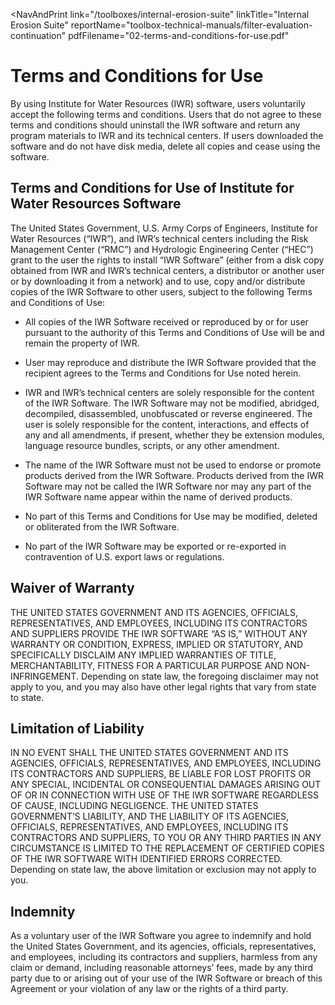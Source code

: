 
<NavAndPrint 
  link="/toolboxes/internal-erosion-suite"
  linkTitle="Internal Erosion Suite" 
  reportName="toolbox-technical-manuals/filter-evaluation-continuation" 
  pdfFilename="02-terms-and-conditions-for-use.pdf"
></NavAndPrint>

# Terms and Conditions for Use

By using Institute for Water Resources (IWR) software, users voluntarily accept the following terms and conditions. Users that do not agree to these terms and conditions should uninstall the IWR software and return any program materials to IWR and its technical centers. If users downloaded the software and do not have disk media, delete all copies and cease using the software.

## Terms and Conditions for Use of Institute for Water Resources Software

The United States Government, U.S. Army Corps of Engineers, Institute for Water Resources (“IWR”), and IWR’s technical centers including the Risk Management Center (“RMC”) and Hydrologic Engineering Center (“HEC”) grant to the user the rights to install “IWR Software” (either from a disk copy obtained from IWR and IWR’s technical centers, a distributor or another user or by downloading it from a network) and to use, copy and/or distribute copies of the IWR Software to other users, subject to the following Terms and Conditions of Use:

- All copies of the IWR Software received or reproduced by or for user pursuant to the authority of this Terms and Conditions of Use will be and remain the property of IWR.

- User may reproduce and distribute the IWR Software provided that the recipient agrees to the Terms and Conditions for Use noted herein.

- IWR and IWR’s technical centers are solely responsible for the content of the IWR Software. The IWR Software may not be modified, abridged, decompiled, disassembled, unobfuscated or reverse engineered. The user is solely responsible for the content, interactions, and effects of any and all amendments, if present, whether they be extension modules, language resource bundles, scripts, or any other amendment.

- The name of the IWR Software must not be used to endorse or promote products derived from the IWR Software. Products derived from the IWR Software may not be called the IWR Software nor may any part of the IWR Software name appear within the name of derived products.

- No part of this Terms and Conditions for Use may be modified, deleted or obliterated from the IWR Software.

- No part of the IWR Software may be exported or re-exported in contravention of U.S. export laws or regulations.

## Waiver of Warranty

THE UNITED STATES GOVERNMENT AND ITS AGENCIES, OFFICIALS, REPRESENTATIVES, AND EMPLOYEES, INCLUDING ITS CONTRACTORS AND SUPPLIERS PROVIDE THE IWR SOFTWARE “AS IS,” WITHOUT ANY WARRANTY OR CONDITION, EXPRESS, IMPLIED OR STATUTORY, AND SPECIFICALLY DISCLAIM ANY IMPLIED WARRANTIES OF TITLE, MERCHANTABILITY, FITNESS FOR A PARTICULAR PURPOSE AND NON-INFRINGEMENT. Depending on state law, the foregoing disclaimer may not apply to you, and you may also have other legal rights that vary from state to state.

## Limitation of Liability

IN NO EVENT SHALL THE UNITED STATES GOVERNMENT AND ITS AGENCIES, OFFICIALS, REPRESENTATIVES, AND EMPLOYEES, INCLUDING ITS CONTRACTORS AND SUPPLIERS, BE LIABLE FOR LOST PROFITS OR ANY SPECIAL, INCIDENTAL OR CONSEQUENTIAL DAMAGES ARISING OUT OF OR IN CONNECTION WITH USE OF THE IWR SOFTWARE REGARDLESS OF CAUSE, INCLUDING NEGLIGENCE. THE UNITED STATES GOVERNMENT’S LIABILITY, AND THE LIABILITY OF ITS AGENCIES, OFFICIALS, REPRESENTATIVES, AND EMPLOYEES, INCLUDING ITS CONTRACTORS AND SUPPLIERS, TO YOU OR ANY THIRD PARTIES IN ANY CIRCUMSTANCE IS LIMITED TO THE REPLACEMENT OF CERTIFIED COPIES OF THE IWR SOFTWARE WITH IDENTIFIED ERRORS CORRECTED. Depending on state law, the above limitation or exclusion may not apply to you.

## Indemnity

As a voluntary user of the IWR Software you agree to indemnify and hold the United States Government, and its agencies, officials, representatives, and employees, including its contractors and suppliers, harmless from any claim or demand, including reasonable attorneys’ fees, made by any third party due to or arising out of your use of the IWR Software or breach of this Agreement or your violation of any law or the rights of a third party.
